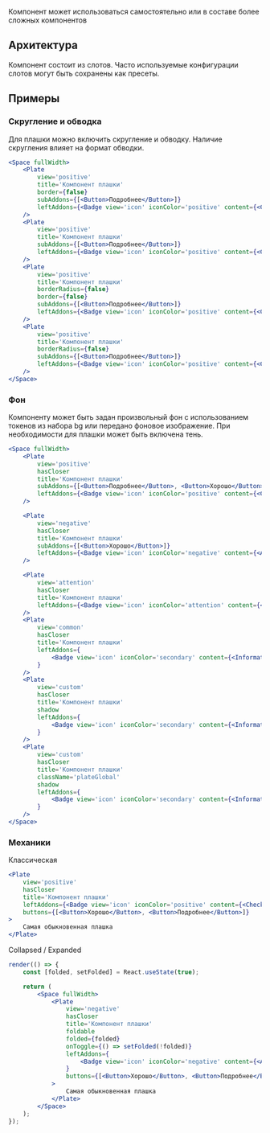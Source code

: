 Компонент может использоваться самостоятельно или в составе более сложных компонентов

## Архитектура

Компонент состоит из слотов. Часто используемые конфигурации слотов могут быть сохранены как пресеты.

## Примеры

### Скругление и обводка

Для плашки можно включить скругление и обводку. Наличие скругления влияет на формат обводки.

```jsx live
<Space fullWidth>
    <Plate
        view='positive'
        title='Компонент плашки'
        border={false}
        subAddons={[<Button>Подробнее</Button>]}
        leftAddons={<Badge view='icon' iconColor='positive' content={<CheckmarkOnCircleMIcon />} />}
    />
    <Plate
        view='positive'
        title='Компонент плашки'
        subAddons={[<Button>Подробнее</Button>]}
        leftAddons={<Badge view='icon' iconColor='positive' content={<CheckmarkOnCircleMIcon />} />}
    />
    <Plate
        view='positive'
        title='Компонент плашки'
        borderRadius={false}
        border={false}
        subAddons={[<Button>Подробнее</Button>]}
        leftAddons={<Badge view='icon' iconColor='positive' content={<CheckmarkOnCircleMIcon />} />}
    />
    <Plate
        view='positive'
        title='Компонент плашки'
        borderRadius={false}
        subAddons={[<Button>Подробнее</Button>]}
        leftAddons={<Badge view='icon' iconColor='positive' content={<CheckmarkOnCircleMIcon />} />}
    />
</Space>
```

### Фон

Компоненту может быть задан произвольный фон с использованием токенов из набора bg или передано фоновое изображение. При необходимости для плашки может быть включена тень.

```jsx live
<Space fullWidth>
    <Plate
        view='positive'
        hasCloser
        title='Компонент плашки'
        subAddons={[<Button>Подробнее</Button>, <Button>Хорошо</Button>]}
        leftAddons={<Badge view='icon' iconColor='positive' content={<CheckmarkOnCircleMIcon />} />}
    />

    <Plate
        view='negative'
        hasCloser
        title='Компонент плашки'
        subAddons={[<Button>Хорошо</Button>]}
        leftAddons={<Badge view='icon' iconColor='negative' content={<AlertCircleMIcon />} />}
    />

    <Plate
        view='attention'
        hasCloser
        title='Компонент плашки'
        leftAddons={<Badge view='icon' iconColor='attention' content={<AlertCircleMIcon />} />}
    />
    <Plate
        view='common'
        hasCloser
        title='Компонент плашки'
        leftAddons={
            <Badge view='icon' iconColor='secondary' content={<InformationCircleMIcon />} />
        }
    />
    <Plate
        view='custom'
        hasCloser
        title='Компонент плашки'
        shadow
        leftAddons={
            <Badge view='icon' iconColor='secondary' content={<InformationCircleMIcon />} />
        }
    />
    <Plate
        view='custom'
        hasCloser
        title='Компонент плашки'
        className='plateGlobal'
        shadow
        leftAddons={
            <Badge view='icon' iconColor='secondary' content={<InformationCircleMIcon />} />
        }
    />
</Space>
```

### Механики

Классическая

```jsx live
<Plate
    view='positive'
    hasCloser
    title='Компонент плашки'
    leftAddons={<Badge view='icon' iconColor='positive' content={<CheckmarkOnCircleMIcon />} />}
    buttons={[<Button>Хорошо</Button>, <Button>Подробнее</Button>]}
>
    Самая обыкновенная плашка
</Plate>
```

Collapsed / Expanded

```jsx live
render(() => {
    const [folded, setFolded] = React.useState(true);

    return (
        <Space fullWidth>
            <Plate
                view='negative'
                hasCloser
                title='Компонент плашки'
                foldable
                folded={folded}
                onToggle={() => setFolded(!folded)}
                leftAddons={
                    <Badge view='icon' iconColor='negative' content={<AlertCircleMIcon />} />
                }
                buttons={[<Button>Хорошо</Button>, <Button>Подробнее</Button>]}
            >
                Самая обыкновенная плашка
            </Plate>
        </Space>
    );
});
```
